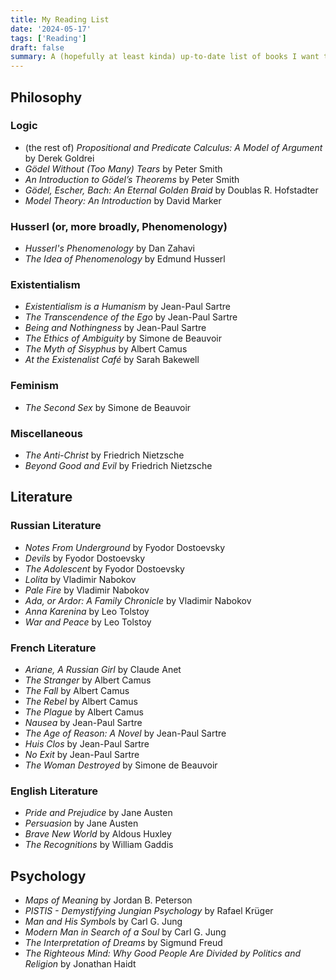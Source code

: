 ```yaml
---
title: My Reading List
date: '2024-05-17'
tags: ['Reading']
draft: false
summary: A (hopefully at least kinda) up-to-date list of books I want to read.
---
```



## Philosophy

### Logic
- (the rest of) *Propositional and Predicate Calculus: A Model of Argument* by Derek Goldrei
- *Gödel Without (Too Many) Tears* by Peter Smith
- *An Introduction to Gödel’s Theorems* by Peter Smith
- *Gödel, Escher, Bach: An Eternal Golden Braid* by Doublas R. Hofstadter
- *Model Theory: An Introduction* by David Marker

### Husserl (or, more broadly, Phenomenology)
- *Husserl's Phenomenology* by Dan Zahavi
- *The Idea of Phenomenology* by Edmund Husserl

### Existentialism
- *Existentialism is a Humanism* by Jean-Paul Sartre
- *The Transcendence of the Ego* by Jean-Paul Sartre
- *Being and Nothingness* by Jean-Paul Sartre
- *The Ethics of Ambiguity* by Simone de Beauvoir
- *The Myth of Sisyphus* by Albert Camus
- *At the Existenalist Café* by Sarah Bakewell

### Feminism
- *The Second Sex* by Simone de Beauvoir

### Miscellaneous
- *The Anti-Christ* by Friedrich Nietzsche
- *Beyond Good and Evil* by Friedrich Nietzsche


## Literature

### Russian Literature
- *Notes From Underground* by Fyodor Dostoevsky
- *Devils* by Fyodor Dostoevsky
- *The Adolescent* by Fyodor Dostoevsky
- *Lolita* by Vladimir Nabokov
- *Pale Fire* by Vladimir Nabokov
- *Ada, or Ardor: A Family Chronicle* by Vladimir Nabokov
- *Anna Karenina* by Leo Tolstoy
- *War and Peace* by Leo Tolstoy

### French Literature
- *Ariane, A Russian Girl* by Claude Anet
- *The Stranger* by Albert Camus
- *The Fall* by Albert Camus
- *The Rebel* by Albert Camus
- *The Plague* by Albert Camus
- *Nausea* by Jean-Paul Sartre
- *The Age of Reason: A Novel* by Jean-Paul Sartre
- *Huis Clos* by Jean-Paul Sartre
- *No Exit* by Jean-Paul Sartre
- *The Woman Destroyed* by Simone de Beauvoir

### English Literature
- *Pride and Prejudice* by Jane Austen
- *Persuasion* by Jane Austen
- *Brave New World* by Aldous Huxley
- *The Recognitions* by William Gaddis


## Psychology

- *Maps of Meaning* by Jordan B. Peterson
- *PISTIS - Demystifying Jungian Psychology* by Rafael Krüger
- *Man and His Symbols* by Carl G. Jung
- *Modern Man in Search of a Soul* by Carl G. Jung
- *The Interpretation of Dreams* by Sigmund Freud
- *The Righteous Mind: Why Good People Are Divided by Politics and Religion* by Jonathan Haidt